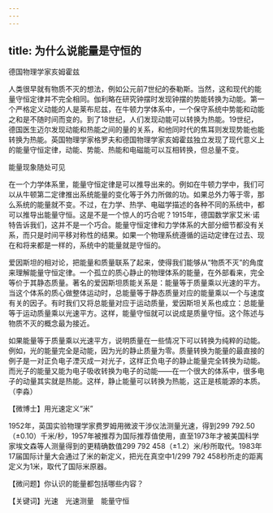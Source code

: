 ```yaml
---
---
---
```

title: 为什么说能量是守恒的
---




德国物理学家亥姆霍兹



人类很早就有物质不灭的想法，例如公元前7世纪的泰勒斯。当然，这和现代的能量守恒定律并不完全相同。伽利略在研究钟摆时发现钟摆的势能转换为动能。第一个严格定义动能的人是莱布尼兹，在牛顿力学体系中，一个保守系统中势能和动能之和是不随时间而变的。到了18世纪，人们发现动能可以转换为热能。19世纪，德国医生迈尔发现动能和热能之间的量的关系，和他同时代的焦耳则发现势能也能转换为热能。英国物理学家格罗夫和德国物理学家亥姆霍兹独立发现了现代意义上的能量守恒定律，动能、势能、热能和电磁能可以互相转换，但总量不变。

能量现象随处可见



在一个力学体系里，能量守恒定律是可以推导出来的。例如在牛顿力学中，我们可以从牛顿第二定律推出系统能量的变化等于外力所做的功。如果总外力等于零，那么系统的能量就不变。不过，在力学、热学、电磁学描述的各种不同的系统中，都可以推导出能量守恒。这是不是一个惊人的巧合呢？1915年，德国数学家艾米·诺特告诉我们，这并不是一个巧合。能量守恒定律和力学体系的大部分细节都没有关系，而只是时间平移对称性的结果。如果一个物理系统遵循的运动定律在过去、现在和将来都是一样的，系统中的能量就是守恒的。

爱因斯坦的相对论，把能量和质量联系了起来，使得我们能够从“物质不灭”的角度来理解能量守恒定律。一个孤立的质心静止的物理体系的能量，在外部看来，完全等价于其静态质量。著名的爱因斯坦质能关系是：能量等于质量乘以光速的平方。当这个体系的质心做整体运动时，总能量等于静态质量对应的能量乘以一个与速度有关的因子。有时我们又将总能量对应于运动质量，爱因斯坦关系也成立：总能量等于运动质量乘以光速平方。这样，能量守恒就可以说成是质量守恒。这个陈述与物质不灭的概念最为接近。

如果能量等于质量乘以光速平方，说明质量在一些情况下可以转换为纯粹的动能。例如，光的能量完全是动能，因为光的静止质量为零。质量转换为能量的最直接的例子是一对正负电子湮灭成一对光子，这样正负电子的静止能量完全转换为动能。而光子的能量又能为电子吸收转换为电子的动能——在一个很大的体系中，很多电子的动量其实就是热能。这样，静止能量可以转换为热能，这正是核能源的本质。（李淼）





【微博士】用光速定义“米”

1952年，英国实验物理学家费罗姆用微波干涉仪法测量光速，得到299 792.50（±0.10）千米/秒，1957年被推荐为国际推荐值使用，直至1973年才被美国科学家埃文森等人测量得到的更精确数值299 792 458（±1.2）米/秒所取代。1983年17届国际计量大会通过了米的新定义，把光在真空中1/299 792 458秒所走的距离定义为1米，取代了国际米原器。

【微问题】你认识的能量都包括哪些内容？

【关键词】光速　光速测量　能量守恒